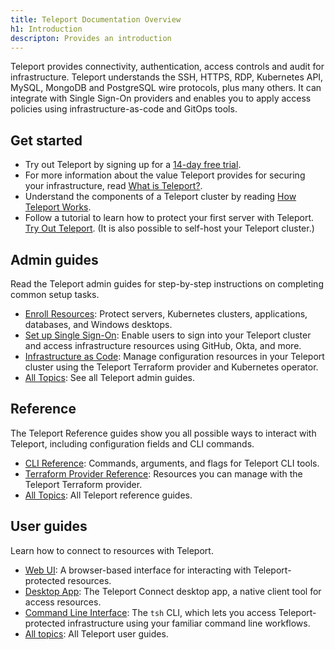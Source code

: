 ```yaml
---
title: Teleport Documentation Overview
h1: Introduction
descripton: Provides an introduction
---
```


Teleport provides connectivity, authentication, access controls and audit for
infrastructure. Teleport understands the SSH, HTTPS, RDP, Kubernetes API, MySQL,
MongoDB and PostgreSQL wire protocols, plus many others. It can integrate with
Single Sign-On providers and enables you to apply access policies using
infrastructure-as-code and GitOps tools.

## Get started

- Try out Teleport by signing up for a [14-day free
  trial](https://goteleport.com/signup).
- For more information about the value Teleport provides for securing your
  infrastructure, read [What is Teleport?](./get-started/what-is-teleport.mdx).
- Understand the components of a Teleport cluster by reading [How Teleport
  Works](./get-started/how-teleport-works.mdx).
- Follow a tutorial to learn how to protect your first server with Teleport.
  [Try Out Teleport](./get-started/try-out-teleport.mdx). (It is also possible
  to self-host your Teleport cluster.)

## Admin guides

Read the Teleport admin guides for step-by-step instructions on completing
common setup tasks.

- [Enroll Resources](./admin-guides/protect-resources.mdx): Protect servers,
  Kubernetes clusters, applications, databases, and Windows desktops.
- [Set up Single Sign-On](./admin-guides/sso.mdx): Enable users to sign into
  your Teleport cluster and access infrastructure resources using GitHub, Okta,
  and more.
- [Infrastructure as Code](./admin-guides/infrastructure-as-code.mdx): Manage
  configuration resources in your Teleport cluster using the Teleport Terraform
  provider and Kubernetes operator.
- [All Topics](./admin-guides/all-topics.mdx): See all Teleport admin guides.

## Reference

The Teleport Reference guides show you all possible ways to interact with
Teleport, including configuration fields and CLI commands.

- [CLI Reference](./reference/cli.mdx): Commands, arguments, and flags for
  Teleport CLI tools.
- [Terraform Provider Reference](./reference/terraform-provider.mdx): Resources
  you can manage with the Teleport Terraform provider.
- [All Topics](./reference/all-topics.mdx): All Teleport reference guides.

## User guides

Learn how to connect to resources with Teleport.

- [Web UI](./user-guides/web-ui.mdx): A browser-based interface for interacting
  with Teleport-protected resources.
- [Desktop App](./user-guides/teleport-connect.mdx): The Teleport Connect
  desktop app, a native client tool for access resources.
- [Command Line Interface](./user-guides/tsh.mdx): The `tsh` CLI, which lets you
  access Teleport-protected infrastructure using your familiar command line
  workflows.
- [All topics](./user-guides/all-topics.mdx): All Teleport user guides.
